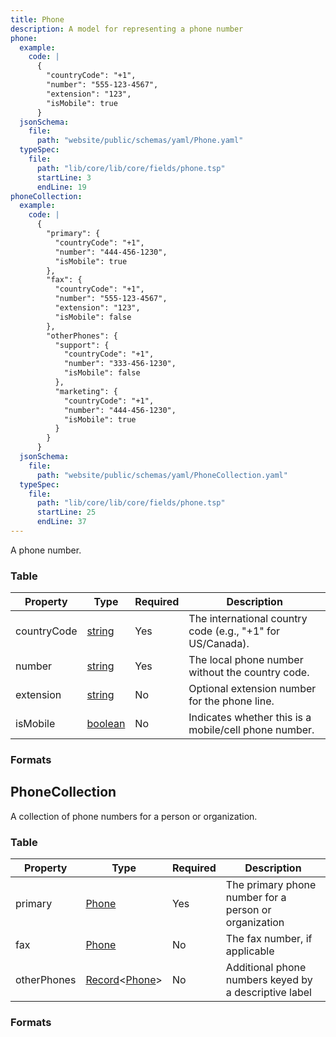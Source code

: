 ```yaml
---
title: Phone
description: A model for representing a phone number
phone:
  example:
    code: |
      {
        "countryCode": "+1",
        "number": "555-123-4567",
        "extension": "123",
        "isMobile": true
      }
  jsonSchema:
    file:
      path: "website/public/schemas/yaml/Phone.yaml"
  typeSpec:
    file:
      path: "lib/core/lib/core/fields/phone.tsp"
      startLine: 3
      endLine: 19
phoneCollection:
  example:
    code: |
      {
        "primary": {
          "countryCode": "+1",
          "number": "444-456-1230",
          "isMobile": true
        },
        "fax": {
          "countryCode": "+1",
          "number": "555-123-4567",
          "extension": "123",
          "isMobile": false
        },
        "otherPhones": {
          "support": {
            "countryCode": "+1",
            "number": "333-456-1230",
            "isMobile": false
          },
          "marketing": {
            "countryCode": "+1",
            "number": "444-456-1230",
            "isMobile": true
          }
        }
      }
  jsonSchema:
    file:
      path: "website/public/schemas/yaml/PhoneCollection.yaml"
  typeSpec:
    file:
      path: "lib/core/lib/core/fields/phone.tsp"
      startLine: 25
      endLine: 37
---
```



A phone number.

### Table

| Property    | Type                                     | Required | Description                                                |
| ----------- | ---------------------------------------- | -------- | ---------------------------------------------------------- |
| countryCode | [string](/protocol/types/string#string)  | Yes      | The international country code (e.g., "+1" for US/Canada). |
| number      | [string](/protocol/types/string#string)  | Yes      | The local phone number without the country code.           |
| extension   | [string](/protocol/types/string#string)  | No       | Optional extension number for the phone line.              |
| isMobile    | [boolean](/protocol/types/other#boolean) | No       | Indicates whether this is a mobile/cell phone number.      |

### Formats

<SchemaFormatTabs
  example={frontmatter.phone.example}
  jsonSchema={frontmatter.phone.jsonSchema}
  typeSpec={frontmatter.phone.typeSpec}
/>

## PhoneCollection

A collection of phone numbers for a person or organization.

### Table

| Property    | Type                                                                      | Required | Description                                           |
| ----------- | ------------------------------------------------------------------------- | -------- | ----------------------------------------------------- |
| primary     | [Phone](/protocol/fields/phone)                                           | Yes      | The primary phone number for a person or organization |
| fax         | [Phone](/protocol/fields/phone)                                           | No       | The fax number, if applicable                         |
| otherPhones | [Record](/protocol/types/other#record)\<[Phone](/protocol/fields/phone)\> | No       | Additional phone numbers keyed by a descriptive label |

### Formats

<SchemaFormatTabs
  example={frontmatter.phoneCollection.example}
  jsonSchema={frontmatter.phoneCollection.jsonSchema}
  typeSpec={frontmatter.phoneCollection.typeSpec}
/>
